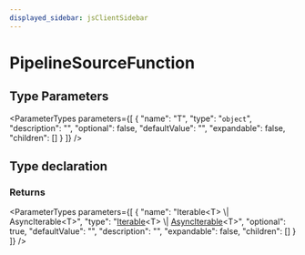 ```yaml
---
displayed_sidebar: jsClientSidebar
---
```



# PipelineSourceFunction

## Type Parameters

<ParameterTypes parameters={[
  {
    "name": "T",
    "type": "`object`",
    "description": "",
    "optional": false,
    "defaultValue": "",
    "expandable": false,
    "children": []
  }
]} />

## Type declaration

### Returns

<ParameterTypes parameters={[
  {
    "name": "Iterable&#60;T&#62; \\| AsyncIterable&#60;T&#62;",
    "type": "[Iterable](../../internal/interfaces/internal.Iterable.mdx)&#60;T&#62; \\| [AsyncIterable](../../internal/interfaces/internal.AsyncIterable.mdx)&#60;T&#62;",
    "optional": true,
    "defaultValue": "",
    "description": "",
    "expandable": false,
    "children": []
  }
]} />
